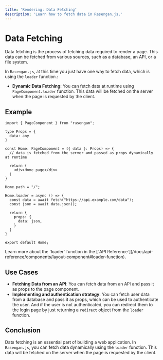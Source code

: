 ```yaml
---
title: 'Rendering: Data Fetching'
description: 'Learn how to fetch data in Rasengan.js.'
---
```



# Data Fetching 

Data fetching is the process of fetching data required to render a page. This data can be fetched from various sources, such as a database, an API, or a file system.

In `Rasengan.js`, at this time you just have one way to fetch data, which is using the `loader` function.:

- **Dynamic Data Fetching**: You can fetch data at runtime using `PageComponent.loader` function. This data will be fetched on the server when the page is requested by the client.

## Example

```tsx filename="home.page.tsx" showLineNumbers copy
import { PageComponent } from "rasengan";

type Props = {
  data: any
}

const Home: PageComponent = ({ data }: Props) => {
  // data is fetched from the server and passed as props dynamically at runtime

  return (
    <div>Home page</div>
  )
}

Home.path = "/";

Home.loader = async () => {
  const data = await fetch("https://api.example.com/data");
  const json = await data.json();

  return {
    props: {
      data: json,
    }
  }
}

export default Home;
```

<AlertBox>
Learn more about the `loader` function in the [`API Reference`](/docs/api-reference/components/layout-component#loader-function).
</AlertBox>

## Use Cases

- **Fetching Data from an API**: You can fetch data from an API and pass it as props to the page component.
- **Implementing and authentication strategy**: You can fetch user data from a database and pass it as props, which can be used to authenticate the user. 
And if the user is not authenticated, you can redirect them to the login page by just returning a `redirect` object from the `loader` function.

## Conclusion

Data fetching is an essential part of building a web application. In `Rasengan.js`, you can fetch data dynamically using the `loader` function. This data will be fetched on the server when the page is requested by the client.
